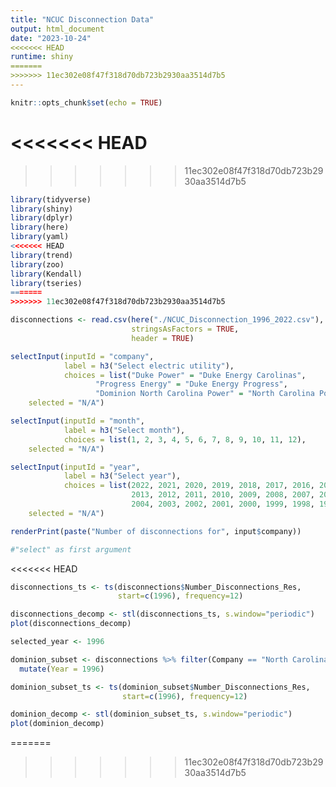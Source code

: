 ```yaml
---
title: "NCUC Disconnection Data"
output: html_document
date: "2023-10-24"
<<<<<<< HEAD
runtime: shiny
=======
>>>>>>> 11ec302e08f47f318d70db723b2930aa3514d7b5
---
```


```r
knitr::opts_chunk$set(echo = TRUE)
```

<<<<<<< HEAD
=======

>>>>>>> 11ec302e08f47f318d70db723b2930aa3514d7b5
```r
library(tidyverse)
library(shiny)
library(dplyr)
library(here)
library(yaml)
<<<<<<< HEAD
library(trend)
library(zoo)
library(Kendall)
library(tseries)
=======
>>>>>>> 11ec302e08f47f318d70db723b2930aa3514d7b5

disconnections <- read.csv(here("./NCUC_Disconnection_1996_2022.csv"), 
                           stringsAsFactors = TRUE,
                           header = TRUE)
```

```r
selectInput(inputId = "company",
            label = h3("Select electric utility"), 
            choices = list("Duke Power" = "Duke Energy Carolinas", 
                   "Progress Energy" = "Duke Energy Progress", 
                   "Dominion North Carolina Power" = "North Carolina Power"), 
    selected = "N/A")

selectInput(inputId = "month",
            label = h3("Select month"), 
            choices = list(1, 2, 3, 4, 5, 6, 7, 8, 9, 10, 11, 12), 
    selected = "N/A")

selectInput(inputId = "year",
            label = h3("Select year"), 
            choices = list(2022, 2021, 2020, 2019, 2018, 2017, 2016, 2015, 2014,
                           2013, 2012, 2011, 2010, 2009, 2008, 2007, 2006, 2005,
                           2004, 2003, 2002, 2001, 2000, 1999, 1998, 1997, 1996), 
    selected = "N/A")

renderPrint(paste("Number of disconnections for", input$company))

#"select" as first argument
```

<<<<<<< HEAD
```r

disconnections_ts <- ts(disconnections$Number_Disconnections_Res, 
                        start=c(1996), frequency=12)

disconnections_decomp <- stl(disconnections_ts, s.window="periodic")
plot(disconnections_decomp)


```

```r
selected_year <- 1996

dominion_subset <- disconnections %>% filter(Company == "North Carolina Power") %>%
  mutate(Year = 1996)

dominion_subset_ts <- ts(dominion_subset$Number_Disconnections_Res,
                         start=c(1996), frequency=12)

dominion_decomp <- stl(dominion_subset_ts, s.window="periodic")
plot(dominion_decomp)

```
=======

>>>>>>> 11ec302e08f47f318d70db723b2930aa3514d7b5
